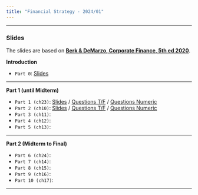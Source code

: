 ```yaml
---
title: "Financial Strategy - 2024/01"
---
```




___

###  Slides

The slides are based on [**Berk & DeMarzo, Corporate Finance, 5th ed 2020**](https://www.amazon.com.br/Corporate-Finance-Global-Jonathan-Berk/dp/1292304154).


**Introduction**

-   `Part 0`: [Slides](p0.qmd) 

___

**Part 1 (until Midterm)**

-   `Part 1 (ch23)`: [Slides](p1.qmd) / [Questions T/F](p1tf.qmd) / [Questions Numeric](p1num.qmd) 
-   `Part 2 (ch10)`: [Slides](p2.qmd) / [Questions T/F](p2tf.qmd) / [Questions Numeric](p2num.qmd)  
-   `Part 3 (ch11)`: 
-   `Part 4 (ch12)`:  
-   `Part 5 (ch13)`:  



___

**Part 2 (Midterm to Final)**

-   `Part 6 (ch24)`:  
-   `Part 7 (ch14)`:  
-   `Part 8 (ch15)`:  
-   `Part 9 (ch16)`: 
-   `Part 10 (ch17)`:  

___



